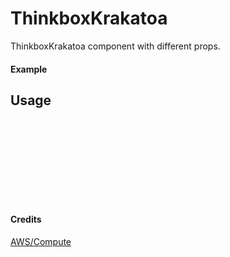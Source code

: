 
<Meta of={ThinkboxKrakatoa} title="AWS/Compute/ThinkboxKrakatoa" />

# ThinkboxKrakatoa

ThinkboxKrakatoa component with different props.

#### Example

<Canvas of={ThinkboxKrakatoa.Primary} />

## Usage

```ts
import { ThinkboxKrakatoa } from "yadl-ui";

const Example = () => {
  return (
      <ThinkboxKrakatoa />
  );
};

export default Example;
```

#### Credits
[AWS/Compute](https://aws-icons.com/)

